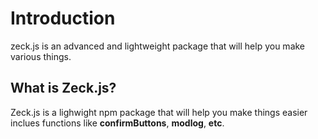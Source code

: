 # Introduction
 
zeck.js is an advanced and lightweight package that will help you make various things.

## What is Zeck.js?
Zeck.js is a lighwight npm package that will help you make things easier
inclues functions like **confirmButtons**, **modlog**, **etc**.
